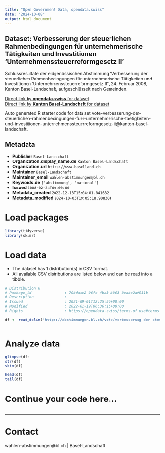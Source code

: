 ```yaml
---
title: "Open Government Data, opendata.swiss"
date: "2024-10-08"
output: html_document
---
```


## Dataset: Verbesserung der steuerlichen Rahmenbedingungen für unternehmerische Tätigkeiten und Investitionen 'Unternehmenssteuerreformgesetz II'

Schlussresultate der eidgenössischen Abstimmung 'Verbesserung der steuerlichen Rahmenbedingungen für unternehmerische Tätigkeiten und Investitionen 'Unternehmenssteuerreformgesetz II'', 24. Februar 2008, Kanton Basel-Landschaft, aufgeschlüsselt nach Gemeinden.

[Direct link by **opendata.swiss** for dataset](https://opendata.swiss/de/dataset/verbesserung-der-steuerlichen-rahmenbedingungen-fur-unternehmerische-tatigkeiten-und-investitio)<br>
[Direct link by **Kanton Basel-Landschaft** for dataset](https://abstimmungen.bl.ch/vote/verbesserung-der-steuerlichen-rahmenbedingungen-fuer-unternehmerische-taetigkeiten-und-investitionen-unternehmenssteuerreformgesetz-ii/data)

Auto generated R starter code for data set vote-verbesserung-der-steuerlichen-rahmenbedingungen-fuer-unternehmerische-taetigkeiten-und-investitionen-unternehmenssteuerreformgesetz-ii@kanton-basel-landschaft.

## Metadata

- **Publisher** `Basel-Landschaft`
- **Organization.display_name.de** `Kanton Basel-Landschaft`
- **Organization.url** `https://www.baselland.ch`
- **Maintainer** `Basel-Landschaft`
- **Maintainer_email** `wahlen-abstimmungen@bl.ch`
- **Keywords.de** `['abstimmung', 'national']`
- **Issued** `2008-02-24T00:00:00`
- **Metadata_created** `2022-12-13T15:04:01.841632`
- **Metadata_modified** `2024-10-03T19:05:18.908304`


# Load packages

```r

library(tidyverse)
library(skimr)

```

# Load data

-   The dataset has 1 distribution(s) in CSV format.
-   All available CSV distributions are listed below and can be read into a tibble.

```r

# Distribution 0
# Package_id               : 70bdacc2-06fe-4ba3-b863-8eabe2a9511b
# Description              : 
# Issued                   : 2021-09-01T12:25:57+00:00
# Modified                 : 2022-01-19T06:36:15+00:00
# Rights                   : https://opendata.swiss/terms-of-use#terms_by

df <- read_delim('https://abstimmungen.bl.ch/vote/verbesserung-der-steuerlichen-rahmenbedingungen-fuer-unternehmerische-taetigkeiten-und-investitionen-unternehmenssteuerreformgesetz-ii/data-csv')



```

# Analyze data

```r

glimpse(df)
str(df)
skim(df)

head(df)
tail(df)

```

# Continue your code here...

```r

```

------------------------------------------------------------------------

# Contact

wahlen-abstimmungen@bl.ch | Basel-Landschaft
